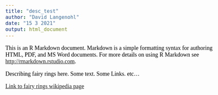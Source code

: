 ```yaml
---
title: "desc_test"
author: "David Langenohl"
date: "15 3 2021"
output: html_document
---
```


<style type="text/css">

body{ /* Normal  */
      font-size: 18px;
      font-family: "Times New Roman", Times, serif;
      color: Black;
  }
  
</style>

This is an R Markdown document. Markdown is a simple formatting syntax for authoring HTML, PDF, and MS Word documents. For more details on using R Markdown see <http://rmarkdown.rstudio.com>.


Describing fairy rings here. Some text. Some Links. etc...

<a href="https://en.wikipedia.org/wiki/Fairy_ring" target="_blank">Link to fairy rings wikipedia page</a>